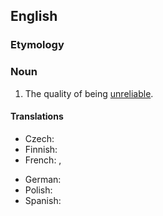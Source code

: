 ==English==

===Etymology===
{{prefix|en|un|reliability}}

===Noun===
{{en-noun|~}}

# The quality of being [[unreliable]].

====Translations====
{{trans-top|the quality of being unreliable}}
* Czech: {{t|cs|nespolehlivost|f}}
* Finnish: {{t|fi|epäluotettavuus}}
* French: {{t|fr|manque de sérieux|m}}, {{t|fr|manque de fiabilité|m}}
{{trans-mid}}
* German: {{t+|de|Unzuverlässigkeit|f}}
* Polish: {{t+|pl|awaryjność}} {{qualifier|of a mechanical system}}
* Spanish: {{t+|es|inseguridad|f}}
{{trans-bottom}}